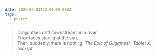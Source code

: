 ```yaml
---
date: 2025-06-03T22:00:00.000Z
tags:
  - poetry
---
```

> Dragonflies drift downstream on a river,<br/>
> Their faces staring at the sun,<br/>
> Then, suddenly, there is nothing.
> <cite><i>The Epic of Gilgamesh</i>, Tablet X, excerpt</cite>
